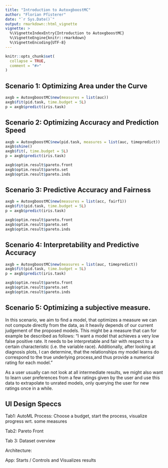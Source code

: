 ```yaml
---
title: "Introduction to AutoxgboostMC"
author: "Florian Pfisterer"
date: "`r Sys.Date()`"
output: rmarkdown::html_vignette
vignette: >
  %\VignetteIndexEntry{Introduction to AutoxgboostMC}
  %\VignetteEngine{knitr::rmarkdown}
  %\VignetteEncoding{UTF-8}
---
```


```r
knitr::opts_chunk$set(
  collapse = TRUE,
  comment = "#>"
)
```




## Scenario 1: Optimizing Area under the Curve

```r
axgb = AutoxgboostMC$new(measures = list(auc))
axgb$fit(pid.task, time.budget = 5L)
p = axgb$predict(iris.task)
```


## Scenario 2: Optimizing Accuracy and Prediction Speed
```r
axgb = AutoxgboostMC$new(pid.task, measures = list(auc, timepredict))
axgb$shine()
axgb$fit(, time.budget = 5L)
p = axgb$predict(iris.task)

axgb$optim.result$pareto.front
axgb$optim.result$pareto.set
axgb$optim.result$pareto.inds
``` 
## Scenario 3: Predictive Accuracy and Fairness

```r
axgb = AutoxgboostMC$new(measures = list(acc, fairf1))
axgb$fit(pid.task, time.budget = 5L)
p = axgb$predict(iris.task)

axgb$optim.result$pareto.front
axgb$optim.result$pareto.set
axgb$optim.result$pareto.inds
``` 

## Scenario 4: Interpretability and Predictive Accuracy 

```r
axgb = AutoxgboostMC$new(measures = list(auc, timepredict))
axgb$fit(pid.task, time.budget = 5L)
p = axgb$predict(iris.task)

axgb$optim.result$pareto.front
axgb$optim.result$pareto.set
axgb$optim.result$pareto.inds
```

## Scenario 5: Optimizing a subjective measure.

In this scenario, we aim to find a model, that optimizes a measure we can not compute directly from the data, as it heavily depends of our current judgement of the proposed models. This might be a measure that can for example be described as follows: 
"I want a model that achieves a very low false positive rate. It needs to be interpretable and fair with respect to a certain characteristic (i.e. the variable race).
Additionally, after looking at diagnosis plots, I can determine, that the relationships my model learns do correspond to the true underlying process,and thus provide a numerical rating for each model."

As a user usually can not look at all intermediate results, we might also want to learn user preferences from a few ratings given by the user and use this data to extrapolate to unrated models, only querying the user for new ratings once in a while.


## UI Design Speccs

Tab1: AutoML Process:
Choose a budget, start the process, visualize progress wrt. some measures

Tab2: Pareto Front

Tab 3: Dataset overview




Architecture: 


App: Starts / Controls and Visualizes results
